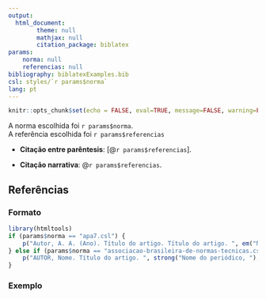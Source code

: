 ```yaml
---
output:
  html_document:
        theme: null
        mathjax: null
        citation_package: biblatex
params:
    norma: null
    referencias: null
bibliography: biblatexExamples.bib
csl: styles/`r params$norma`
lang: pt
---
```


```r
knitr::opts_chunk$set(echo = FALSE, eval=TRUE, message=FALSE, warning=FALSE)
```

A norma escolhida foi `r params$norma`.  
A referência escolhida foi `r params$referencias`

- **Citação entre parêntesis**: [@`r params$referencias`].

- **Citação narrativa**: @`r params$referencias`.


## Referências

### Formato

```r
library(htmltools)
if (params$norma == "apa7.csl") {
    p("Autor, A. A. (Ano). Título do artigo. Título do artigo. ", em("Nome do periódico, "), em("volume", .noWS="outside"),"(número), página inicial–página final. https://doi.org/xxxxx.")
} else if (params$norma == "associacao-brasileira-de-normas-tecnicas.csl") {
    p("AUTOR, Nome. Título do artigo. ", strong("Nome do periódico, "), "Local de Publicação, volume, número, página inicial-página final, mês e ano de publicação.")
}
```

### Exemplo